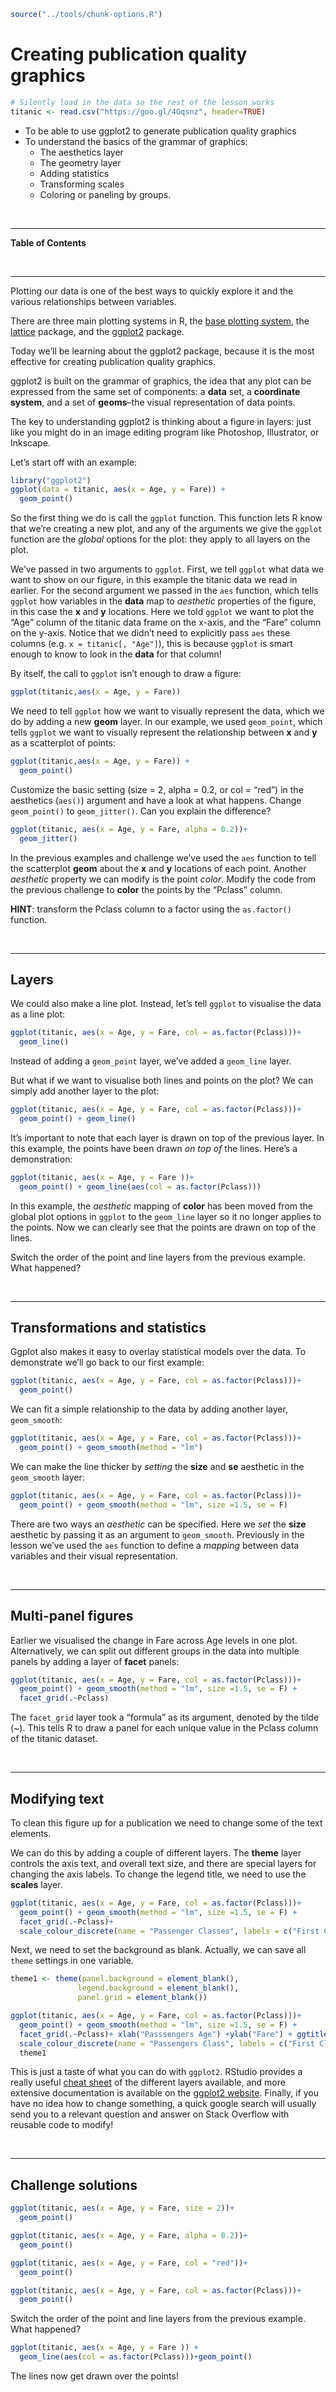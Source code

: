 
```r
source("../tools/chunk-options.R")
```

# Creating publication quality graphics


```r
# Silently load in the data so the rest of the lesson works
titanic <- read.csv("https://goo.gl/4Gqsnz", header=TRUE)
```

<!--sec data-title="Learning Objectives" data-id="obj" data-show=true data-collapse=false ces-->

* To be able to use ggplot2 to generate publication quality graphics
* To understand the basics of the grammar of graphics:
   - The aesthetics layer
   - The geometry layer
   - Adding statistics
   - Transforming scales
   - Coloring or paneling by groups.

<!--endsec-->

<br>

---

**Table of Contents**

<!-- toc -->

<br>

---

Plotting our data is one of the best ways to
quickly explore it and the various relationships
between variables.

There are three main plotting systems in R,
the [base plotting system][base], the [lattice][lattice]
package, and the [ggplot2][ggplot2] package.

[base]: http://www.statmethods.net/graphs/
[lattice]: http://www.statmethods.net/advgraphs/trellis.html
[ggplot2]: http://www.statmethods.net/advgraphs/ggplot2.html

Today we'll be learning about the ggplot2 package, because
it is the most effective for creating publication quality
graphics.

ggplot2 is built on the grammar of graphics, the idea that any plot can be
expressed from the same set of components: a **data** set, a
**coordinate system**, and a set of **geoms**--the visual representation of data
points.

The key to understanding ggplot2 is thinking about a figure in layers: just like
you might do in an image editing program like Photoshop, Illustrator, or
Inkscape.

Let's start off with an example:

```r
library("ggplot2")
ggplot(data = titanic, aes(x = Age, y = Fare)) +
  geom_point()
```

So the first thing we do is call the `ggplot` function. This function lets R
know that we're creating a new plot, and any of the arguments we give the
`ggplot` function are the *global* options for the plot: they apply to all
layers on the plot.

We've passed in two arguments to `ggplot`. First, we tell `ggplot` what data we
want to show on our figure, in this example the titanic data we read in
earlier. For the second argument we passed in the `aes` function, which
tells `ggplot` how variables in the **data** map to *aesthetic* properties of
the figure, in this case the **x** and **y** locations. Here we told `ggplot` we
want to plot the "Age" column of the titanic data frame on the x-axis, and
the "Fare" column on the y-axis. Notice that we didn't need to explicitly
pass `aes` these columns (e.g. `x = titanic[, "Age"]`), this is because
`ggplot` is smart enough to know to look in the **data** for that column!

By itself, the call to `ggplot` isn't enough to draw a figure:

```r
ggplot(titanic,aes(x = Age, y = Fare))
```

We need to tell `ggplot` how we want to visually represent the data, which we
do by adding a new **geom** layer. In our example, we used `geom_point`, which
tells `ggplot` we want to visually represent the relationship between **x** and
**y** as a scatterplot of points:

```r
ggplot(titanic,aes(x = Age, y = Fare)) +
  geom_point()
```


<!--sec data-title="Challenge 1" data-id="ch1" data-show=true data-collapse=false ces-->

Customize the basic setting (size = 2, alpha = 0.2, or col = “red”) in the aesthetics (`aes()`) argument and have a look at what happens. Change `geom_point()` to `geom_jitter()`. Can you explain the difference?

```r
ggplot(titanic, aes(x = Age, y = Fare, alpha = 0.2))+
  geom_jitter()
```

<!--endsec-->

<!--sec data-title="Challenge 2" data-id="ch2" data-show=true data-collapse=false ces-->

In the previous examples and challenge we've used the `aes` function to tell the scatterplot **geom** about the **x** and **y** locations of each point.
Another *aesthetic* property we can modify is the point *color*. Modify the
code from the previous challenge to **color** the points by the "Pclass"
column.

**HINT**: transform the Pclass column to a factor using the `as.factor()` function.

<!--endsec-->

<br>

---

## Layers

We could also make a line plot.
Instead, let's tell `ggplot` to visualise the data as a line plot:

```r
ggplot(titanic, aes(x = Age, y = Fare, col = as.factor(Pclass)))+
  geom_line()
```

Instead of adding a `geom_point` layer, we've added a `geom_line` layer. 

But what if we want to visualise both lines and points on the plot? We can
simply add another layer to the plot:

```r
ggplot(titanic, aes(x = Age, y = Fare, col = as.factor(Pclass)))+
  geom_point() + geom_line()
```

It's important to note that each layer is drawn on top of the previous layer. In
this example, the points have been drawn *on top of* the lines. Here's a
demonstration:

```r
ggplot(titanic, aes(x = Age, y = Fare ))+
  geom_point() + geom_line(aes(col = as.factor(Pclass)))
```

In this example, the *aesthetic* mapping of **color** has been moved from the
global plot options in `ggplot` to the `geom_line` layer so it no longer applies
to the points. Now we can clearly see that the points are drawn on top of the
lines.

<!--sec data-title="Challenge 3" data-id="ch3" data-show=true data-collapse=false ces-->

Switch the order of the point and line layers from the previous example. What happened?

<!--endsec-->

<br>

---

## Transformations and statistics

Ggplot also makes it easy to overlay statistical models over the data. To
demonstrate we'll go back to our first example:

```r
ggplot(titanic, aes(x = Age, y = Fare, col = as.factor(Pclass)))+
  geom_point()
```

We can fit a simple relationship to the data by adding another layer,
`geom_smooth`:

```r
ggplot(titanic, aes(x = Age, y = Fare, col = as.factor(Pclass)))+
  geom_point() + geom_smooth(method = "lm")
```

We can make the line thicker by *setting* the **size** and **se** aesthetic in the
`geom_smooth` layer:

```r
ggplot(titanic, aes(x = Age, y = Fare, col = as.factor(Pclass)))+
  geom_point() + geom_smooth(method = "lm", size =1.5, se = F)
```

There are two ways an *aesthetic* can be specified. Here we *set* the **size**
aesthetic by passing it as an argument to `geom_smooth`. Previously in the
lesson we've used the `aes` function to define a *mapping* between data
variables and their visual representation.


<br>

---

## Multi-panel figures

Earlier we visualised the change in Fare across Age levels
in one plot. Alternatively, we can split out different groups in the data into multiple panels
by adding a layer of **facet** panels:

```r
ggplot(titanic, aes(x = Age, y = Fare, col = as.factor(Pclass)))+
  geom_point() + geom_smooth(method = "lm", size =1.5, se = F) +
  facet_grid(.~Pclass)
```

The `facet_grid` layer took a "formula" as its argument, denoted by the tilde
(~). This tells R to draw a panel for each unique value in the Pclass column
of the titanic dataset.

<br>

---

## Modifying text

To clean this figure up for a publication we need to change some of the text
elements. 

We can do this by adding a couple of different layers. The **theme** layer
controls the axis text, and overall text size, and there are special layers
for changing the axis labels. To change the legend title, we need to use the
**scales** layer.

```r
ggplot(titanic, aes(x = Age, y = Fare, col = as.factor(Pclass)))+
  geom_point() + geom_smooth(method = "lm", size =1.5, se = F) +
  facet_grid(.~Pclass)+
  scale_colour_discrete(name = "Passenger Classes", labels = c("First Class", "Second Class", "Third Class"))
```

Next, we need to set the background as blank. Actually, we can save all `theme` settings in one variable.

```r
theme1 <- theme(panel.background = element_blank(),
               legend.background = element_blank(),
               panel.grid = element_blank())

ggplot(titanic, aes(x = Age, y = Fare, col = as.factor(Pclass)))+
  geom_point() + geom_smooth(method = "lm", size =1.5, se = F) +
  facet_grid(.~Pclass)+ xlab("Passsengers Age") +ylab("Fare") + ggtitle("Figure 1")+
  scale_colour_discrete(name = "Passengers Class", labels = c("First Class", "Second Class", "Third Class")) +
  theme1
```


This is just a taste of what you can do with `ggplot2`. RStudio provides a
really useful [cheat sheet][cheat] of the different layers available, and more
extensive documentation is available on the [ggplot2 website][ggplot-doc].
Finally, if you have no idea how to change something, a quick google search will
usually send you to a relevant question and answer on Stack Overflow with reusable
code to modify!

[cheat]: http://www.rstudio.com/wp-content/uploads/2015/03/ggplot2-cheatsheet.pdf
[ggplot-doc]: http://docs.ggplot2.org/current/


<br>

---

## Challenge solutions

<!--sec data-title="Solution to Challenge 1" data-id="ch1sol" data-show=true data-collapse=true ces-->

```r
ggplot(titanic, aes(x = Age, y = Fare, size = 2))+
  geom_point()
```

```r
ggplot(titanic, aes(x = Age, y = Fare, alpha = 0.2))+
  geom_point()
```

```r
ggplot(titanic, aes(x = Age, y = Fare, col = "red"))+
  geom_point()
```

<!--endsec-->

<!--sec data-title="Solution to Challenge 2" data-id="ch2sol" data-show=true data-collapse=true ces-->

```r
ggplot(titanic, aes(x = Age, y = Fare, col = as.factor(Pclass)))+
  geom_point()
```

<!--endsec-->

<!--sec data-title="Solution to Challenge 3" data-id="ch3sol" data-show=true data-collapse=true ces-->

Switch the order of the point and line layers from the previous example. What happened?

```r
ggplot(titanic, aes(x = Age, y = Fare )) + 
  geom_line(aes(col = as.factor(Pclass)))+geom_point()
```
 
The lines now get drawn over the points!

<!--endsec-->
